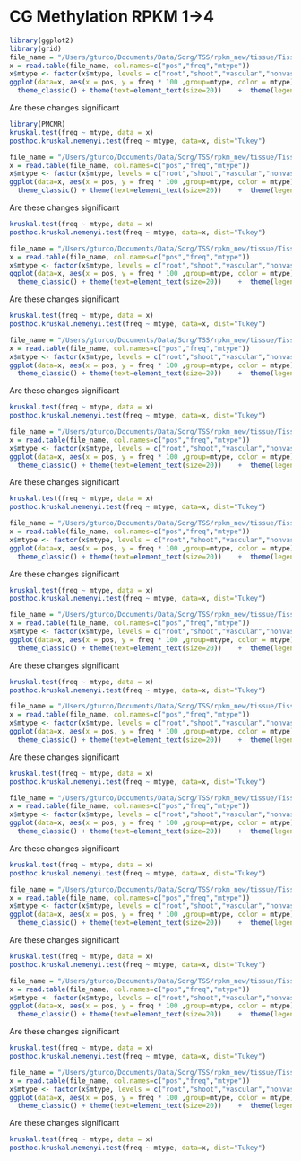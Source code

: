 CG Methylation RPKM 1->4
========================================================

```r
library(ggplot2)
library(grid)
file_name = "/Users/gturco/Documents/Data/Sorg/TSS/rpkm_new/tissue/Tissue/CG_all_1.txt"
x = read.table(file_name, col.names=c("pos","freq","mtype"))
x$mtype <- factor(x$mtype, levels = c("root","shoot","vascular","nonvascular"))
ggplot(data=x, aes(x = pos, y = freq * 100 ,group=mtype, color = mtype)) +  geom_line(size = .3) +
  theme_classic() + theme(text=element_text(size=20))    +  theme(legend.position ="none", text=element_text(size=7), panel.margin = unit(0, "cm"), plot.margin = unit(c(0, 0, 0.01, -0.1), "cm"),axis.ticks = element_line(size = 0.1), axis.line = element_line(size = 0.1), axis.ticks.length = unit(0.05, "cm"), axis.ticks.margin =unit(0, "cm")) + xlab(NULL) + ylab("% Methylation") + scale_colour_manual(values=c("#c6141c","#fccb0c","#009987","#3261a8")) + ylim(14,84)
```


Are these changes significant

```r
library(PMCMR)
kruskal.test(freq ~ mtype, data = x) 
posthoc.kruskal.nemenyi.test(freq ~ mtype, data=x, dist="Tukey")

```

```r
file_name = "/Users/gturco/Documents/Data/Sorg/TSS/rpkm_new/tissue/Tissue/CG_all_2.txt"
x = read.table(file_name, col.names=c("pos","freq","mtype"))
x$mtype <- factor(x$mtype, levels = c("root","shoot","vascular","nonvascular"))
ggplot(data=x, aes(x = pos, y = freq * 100 ,group=mtype, color = mtype)) +  geom_line(size = .3) +
  theme_classic() + theme(text=element_text(size=20))    +  theme(legend.position ="none", text=element_text(size=7), panel.margin = unit(0, "cm"), plot.margin = unit(c(0, 0, 0.01, -0.1), "cm"),axis.ticks = element_line(size = 0.1), axis.line = element_line(size = 0.1), axis.ticks.length = unit(0.05, "cm"), axis.ticks.margin =unit(0, "cm")) + xlab(NULL) + ylab("% Methylation") + scale_colour_manual(values=c("#c6141c","#fccb0c","#009987","#3261a8")) + ylim(14,84)
```


Are these changes significant

```r
kruskal.test(freq ~ mtype, data = x) 
posthoc.kruskal.nemenyi.test(freq ~ mtype, data=x, dist="Tukey")

```

```r
file_name = "/Users/gturco/Documents/Data/Sorg/TSS/rpkm_new/tissue/Tissue/CG_all_3.txt"
x = read.table(file_name, col.names=c("pos","freq","mtype"))
x$mtype <- factor(x$mtype, levels = c("root","shoot","vascular","nonvascular"))
ggplot(data=x, aes(x = pos, y = freq * 100 ,group=mtype, color = mtype)) +  geom_line(size = .3) +
  theme_classic() + theme(text=element_text(size=20))    +  theme(legend.position ="none", text=element_text(size=7), panel.margin = unit(0, "cm"), plot.margin = unit(c(0, 0, 0.01, -0.1), "cm"),axis.ticks = element_line(size = 0.1), axis.line = element_line(size = 0.1), axis.ticks.length = unit(0.05, "cm"), axis.ticks.margin =unit(0, "cm")) + xlab(NULL) + ylab("% Methylation") + scale_colour_manual(values=c("#c6141c","#fccb0c","#009987","#3261a8")) + ylim(14,84)
```


Are these changes significant

```r
kruskal.test(freq ~ mtype, data = x) 
posthoc.kruskal.nemenyi.test(freq ~ mtype, data=x, dist="Tukey")

```

```r
file_name = "/Users/gturco/Documents/Data/Sorg/TSS/rpkm_new/tissue/Tissue/CG_all_4.txt"
x = read.table(file_name, col.names=c("pos","freq","mtype"))
x$mtype <- factor(x$mtype, levels = c("root","shoot","vascular","nonvascular"))
ggplot(data=x, aes(x = pos, y = freq * 100 ,group=mtype, color = mtype)) +  geom_line(size = .3) +
  theme_classic() + theme(text=element_text(size=20))    +  theme(legend.position ="none", text=element_text(size=7), panel.margin = unit(0, "cm"), plot.margin = unit(c(0, 0, 0.01, -0.1), "cm"),axis.ticks = element_line(size = 0.1), axis.line = element_line(size = 0.1), axis.ticks.length = unit(0.05, "cm"), axis.ticks.margin =unit(0, "cm")) + xlab(NULL) + ylab("% Methylation") + scale_colour_manual(values=c("#c6141c","#fccb0c","#009987","#3261a8")) + ylim(14,84)
```


Are these changes significant

```r
kruskal.test(freq ~ mtype, data = x) 
posthoc.kruskal.nemenyi.test(freq ~ mtype, data=x, dist="Tukey")

```

```r
file_name = "/Users/gturco/Documents/Data/Sorg/TSS/rpkm_new/tissue/Tissue/CHG_all_1.txt"
x = read.table(file_name, col.names=c("pos","freq","mtype"))
x$mtype <- factor(x$mtype, levels = c("root","shoot","vascular","nonvascular"))
ggplot(data=x, aes(x = pos, y = freq * 100 ,group=mtype, color = mtype)) +  geom_line(size = .3) +
  theme_classic() + theme(text=element_text(size=20))    +  theme(legend.position ="none", text=element_text(size=7), panel.margin = unit(0, "cm"), plot.margin = unit(c(0, 0, 0.01, -0.1), "cm"),axis.ticks = element_line(size = 0.1), axis.line = element_line(size = 0.1), axis.ticks.length = unit(0.05, "cm"), axis.ticks.margin =unit(0, "cm")) + xlab(NULL) + ylab("") + scale_colour_manual(values=c("#c6141c","#fccb0c","#009987","#3261a8")) + ylim(5,35)
```


Are these changes significant

```r
kruskal.test(freq ~ mtype, data = x) 
posthoc.kruskal.nemenyi.test(freq ~ mtype, data=x, dist="Tukey")

```

```r
file_name = "/Users/gturco/Documents/Data/Sorg/TSS/rpkm_new/tissue/Tissue/CHG_all_2.txt"
x = read.table(file_name, col.names=c("pos","freq","mtype"))
x$mtype <- factor(x$mtype, levels = c("root","shoot","vascular","nonvascular"))
ggplot(data=x, aes(x = pos, y = freq * 100 ,group=mtype, color = mtype)) +  geom_line(size = .3) +
  theme_classic() + theme(text=element_text(size=20))    +  theme(legend.position ="none", text=element_text(size=7), panel.margin = unit(0, "cm"), plot.margin = unit(c(0, 0, 0.01, -0.1), "cm"),axis.ticks = element_line(size = 0.1), axis.line = element_line(size = 0.1), axis.ticks.length = unit(0.05, "cm"), axis.ticks.margin =unit(0, "cm")) + xlab(NULL) + ylab("") + scale_colour_manual(values=c("#c6141c","#fccb0c","#009987","#3261a8")) + ylim(5,35)
```


Are these changes significant

```r
kruskal.test(freq ~ mtype, data = x) 
posthoc.kruskal.nemenyi.test(freq ~ mtype, data=x, dist="Tukey")

```

```r
file_name = "/Users/gturco/Documents/Data/Sorg/TSS/rpkm_new/tissue/Tissue/CHG_all_3.txt"
x = read.table(file_name, col.names=c("pos","freq","mtype"))
x$mtype <- factor(x$mtype, levels = c("root","shoot","vascular","nonvascular"))
ggplot(data=x, aes(x = pos, y = freq * 100 ,group=mtype, color = mtype)) +  geom_line(size = .3) +
  theme_classic() + theme(text=element_text(size=20))    +  theme(legend.position ="none", text=element_text(size=7), panel.margin = unit(0, "cm"), plot.margin = unit(c(0, 0, 0.01, -0.1), "cm"),axis.ticks = element_line(size = 0.1), axis.line = element_line(size = 0.1), axis.ticks.length = unit(0.05, "cm"), axis.ticks.margin =unit(0, "cm")) + xlab(NULL) + ylab("") + scale_colour_manual(values=c("#c6141c","#fccb0c","#009987","#3261a8")) + ylim(5,35)
```


Are these changes significant

```r
kruskal.test(freq ~ mtype, data = x) 
posthoc.kruskal.nemenyi.test(freq ~ mtype, data=x, dist="Tukey")

```

```r
file_name = "/Users/gturco/Documents/Data/Sorg/TSS/rpkm_new/tissue/Tissue/CHG_all_4.txt"
x = read.table(file_name, col.names=c("pos","freq","mtype"))
x$mtype <- factor(x$mtype, levels = c("root","shoot","vascular","nonvascular"))
ggplot(data=x, aes(x = pos, y = freq * 100 ,group=mtype, color = mtype)) +  geom_line(size = .3) +
  theme_classic() + theme(text=element_text(size=20))    +  theme(legend.position ="none", text=element_text(size=7), panel.margin = unit(0, "cm"), plot.margin = unit(c(0, 0, 0.01, -0.1), "cm"),axis.ticks = element_line(size = 0.1), axis.line = element_line(size = 0.1), axis.ticks.length = unit(0.05, "cm"), axis.ticks.margin =unit(0, "cm")) + xlab(NULL) + ylab("") + scale_colour_manual(values=c("#c6141c","#fccb0c","#009987","#3261a8")) + ylim(5,35)
```


Are these changes significant

```r
kruskal.test(freq ~ mtype, data = x) 
posthoc.kruskal.nemenyi.test(freq ~ mtype, data=x, dist="Tukey")

```

```r
file_name = "/Users/gturco/Documents/Data/Sorg/TSS/rpkm_new/tissue/Tissue/CHH_all_1.txt"
x = read.table(file_name, col.names=c("pos","freq","mtype"))
x$mtype <- factor(x$mtype, levels = c("root","shoot","vascular","nonvascular"))
ggplot(data=x, aes(x = pos, y = freq * 100 ,group=mtype, color = mtype)) +  geom_line(size = .3) +
  theme_classic() + theme(text=element_text(size=20))    +  theme(legend.position ="none", text=element_text(size=7), panel.margin = unit(0, "cm"), plot.margin = unit(c(0, 0, 0.01, -0.1), "cm"),axis.ticks = element_line(size = 0.1), axis.line = element_line(size = 0.1), axis.ticks.length = unit(0.05, "cm"), axis.ticks.margin =unit(0, "cm")) + xlab(NULL) + ylab("% methylation") + scale_colour_manual(values=c("#c6141c","#fccb0c","#009987","#3261a8")) + ylim(5,21)

```


Are these changes significant

```r
kruskal.test(freq ~ mtype, data = x) 
posthoc.kruskal.nemenyi.test(freq ~ mtype, data=x, dist="Tukey")

```

```r
file_name = "/Users/gturco/Documents/Data/Sorg/TSS/rpkm_new/tissue/Tissue/CHH_all_2.txt"
x = read.table(file_name, col.names=c("pos","freq","mtype"))
x$mtype <- factor(x$mtype, levels = c("root","shoot","vascular","nonvascular"))
ggplot(data=x, aes(x = pos, y = freq * 100 ,group=mtype, color = mtype)) +  geom_line(size = .3) +
  theme_classic() + theme(text=element_text(size=20))    +  theme(legend.position ="none", text=element_text(size=7), panel.margin = unit(0, "cm"), plot.margin = unit(c(0, 0, 0.01, -0.1), "cm"),axis.ticks = element_line(size = 0.1), axis.line = element_line(size = 0.1), axis.ticks.length = unit(0.05, "cm"), axis.ticks.margin =unit(0, "cm")) + xlab(NULL) + ylab("% methylation") + scale_colour_manual(values=c("#c6141c","#fccb0c","#009987","#3261a8")) + ylim(5,21)

```


Are these changes significant

```r
kruskal.test(freq ~ mtype, data = x) 
posthoc.kruskal.nemenyi.test(freq ~ mtype, data=x, dist="Tukey")

```

```r
file_name = "/Users/gturco/Documents/Data/Sorg/TSS/rpkm_new/tissue/Tissue/CHH_all_3.txt"
x = read.table(file_name, col.names=c("pos","freq","mtype"))
x$mtype <- factor(x$mtype, levels = c("root","shoot","vascular","nonvascular"))
ggplot(data=x, aes(x = pos, y = freq * 100 ,group=mtype, color = mtype)) +  geom_line(size = .3) +
  theme_classic() + theme(text=element_text(size=20))    +  theme(legend.position ="none", text=element_text(size=7), panel.margin = unit(0, "cm"), plot.margin = unit(c(0, 0, 0.01, -0.1), "cm"),axis.ticks = element_line(size = 0.1), axis.line = element_line(size = 0.1), axis.ticks.length = unit(0.05, "cm"), axis.ticks.margin =unit(0, "cm")) + xlab(NULL) + ylab("% methylation") + scale_colour_manual(values=c("#c6141c","#fccb0c","#009987","#3261a8")) + ylim(5,21)

```


Are these changes significant

```r
kruskal.test(freq ~ mtype, data = x) 
posthoc.kruskal.nemenyi.test(freq ~ mtype, data=x, dist="Tukey")

```

```r
file_name = "/Users/gturco/Documents/Data/Sorg/TSS/rpkm_new/tissue/Tissue/CHH_all_4.txt"
x = read.table(file_name, col.names=c("pos","freq","mtype"))
x$mtype <- factor(x$mtype, levels = c("root","shoot","vascular","nonvascular"))
ggplot(data=x, aes(x = pos, y = freq * 100 ,group=mtype, color = mtype)) +  geom_line(size = .3) +
  theme_classic() + theme(text=element_text(size=20))    +  theme(legend.position ="none", text=element_text(size=7), panel.margin = unit(0, "cm"), plot.margin = unit(c(0, 0, 0.01, -0.1), "cm"),axis.ticks = element_line(size = 0.1), axis.line = element_line(size = 0.1), axis.ticks.length = unit(0.05, "cm"), axis.ticks.margin =unit(0, "cm")) + xlab(NULL) + ylab("% methylation") + scale_colour_manual(values=c("#c6141c","#fccb0c","#009987","#3261a8")) + ylim(5,21)

```


Are these changes significant

```r
kruskal.test(freq ~ mtype, data = x) 
posthoc.kruskal.nemenyi.test(freq ~ mtype, data=x, dist="Tukey")

```